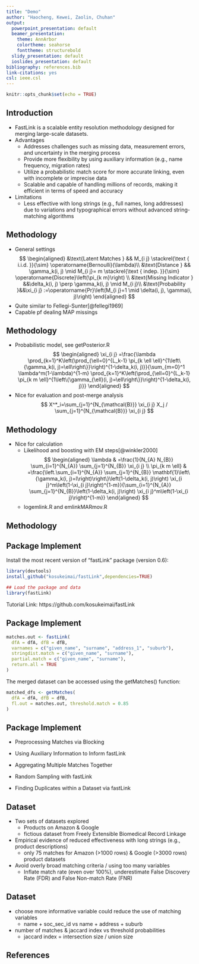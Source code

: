 ---
title: "Demo"
author: "Haocheng, Kewei, Zaolin, Chuhan"
output:
  powerpoint_presentation: default
  beamer_presentation:
    theme: AnnArbor
    colortheme: seahorse
    fonttheme: structurebold
  slidy_presentation: default
  ioslides_presentation: default
bibliography: references.bib
link-citations: yes
csl: ieee.csl
---

```{r setup, include=FALSE}
knitr::opts_chunk$set(echo = TRUE)
```


## Introduction

+ FastLink is a scalable entity resolution methodology designed for merging large-scale datasets.
+ Advantages
  - Addresses challenges such as missing data, measurement errors, and uncertainty in the merging process
  - Provide more flexibility by using auxiliary information (e.g., name frequency, migration rates)
  - Utilize a probabilistic match score for more accurate linking, even with incomplete or imprecise data
  - Scalable and capable of handling millions of records, making it efficient in terms of speed and accuracy
+ Limitations
  - Less effective with long strings (e.g., full names, long addresses) due to variations and typographical errors without advanced string-matching algorithms

## Methodology

- General settings
$$
\begin{aligned}
&\text{Latent Matches } && M_{i j} \stackrel{\text { i.i.d. }}{\sim} \operatorname{Bernoulli}(\lambda)\\
&\text{Distance } && \gamma_k(i, j) \mid M_{i j}= m \stackrel{\text { indep. }}{\sim} \operatorname{Discrete}\left(\pi_{k m}\right) \\
&\text{Missing Indicator } &&\delta_k(i, j) \perp \gamma_k(i, j) \mid M_{i j}\\
&\text{Probability }&&\xi_{i j} :=\operatorname{Pr}\left(M_{i j}=1 \mid \delta(i, j), \gamma(i, j)\right)
\end{aligned}
$$
+ Quite similar to Fellegi-Sunter[@fellegi1969]
+ Capable pf dealing MAP missings

## Methodology

+ Probabilistic model, see getPosterior.R
$$
\begin{aligned}
\xi_{i j}  =\frac{\lambda \prod_{k=1}^K\left(\prod_{\ell=0}^{L_k-1} \pi_{k \ell \ell}^{1\left\{\gamma_k(i, j)=\ell\right\}}\right)^{1-\delta_k(i, j)}}{\sum_{m=0}^1 \lambda^m(1-\lambda)^{1-m} \prod_{k=1}^K\left(\prod_{\ell=0}^{L_k-1} \pi_{k m \ell}^{1\left\{\gamma_{\ell}(i, j)=\ell\right\}}\right)^{1-\delta_k(i, j)}}
\end{aligned}
$$
+ Nice for evaluation and post-merge analysis
$$
X^*_i=\sum_{j=1}^{N_{\mathcal{B}}} \xi_{i j} X_j / \sum_{j=1}^{N_{\mathcal{B}}} \xi_{i j}
$$

## Methodology

+ Nice for calculation
  - Likelihood and boosting with EM steps[@winkler2000]
$$
\begin{aligned}
\lambda & =\frac{1}{N_{A} N_{B}} \sum_{i=1}^{N_{A}} \sum_{j=1}^{N_{B}} \xi_{i j} \\
\pi_{k m \ell} & =\frac{\left.\sum_{i=1}^{N_{A}} \sum_{j=1}^{N_{B}} \mathbf{1}\left\{\gamma_k(i, j)=l\right)\right\}\left(1-\delta_k(i, j)\right) \xi_{i j}^m\left(1-\xi_{i j}\right)^{1-m}}{\sum_{i=1}^{N_{A}} \sum_{j=1}^{N_{B}}\left(1-\delta_k(i, j)\right) \xi_{i j}^m\left(1-\xi_{i j}\right)^{1-m}}
\end{aligned}
$$
  - logemlink.R and emlinkMARmov.R

## Methodology





## Package Implement

Install the most recent version of "fastLink" package (version 0.6):

```{r, eval=FALSE}
library(devtools)
install_github("kosukeimai/fastLink",dependencies=TRUE)
```

```{r, eval=FALSE}
## Load the package and data
library(fastLink)
```

Tutorial Link: https://github.com/kosukeimai/fastLink

## Package Implement

```{r, eval=FALSE}
matches.out <- fastLink(
  dfA = dfA, dfB = dfB, 
  varnames = c("given_name", "surname", "address_1", "suburb"),
  stringdist.match = c("given_name", "surname"),
  partial.match = c("given_name", "surname"),
  return.all = TRUE
)
```

The merged dataset can be accessed using the getMatches() function:

```{r, eval=FALSE}
matched_dfs <- getMatches(
  dfA = dfA, dfB = dfB, 
  fl.out = matches.out, threshold.match = 0.85
)
```

## Package Implement

- Preprocessing Matches via Blocking

- Using Auxiliary Information to Inform fastLink

- Aggregating Multiple Matches Together

- Random Sampling with fastLink

- Finding Duplicates within a Dataset via fastLink

## Dataset

+ Two sets of datasets explored
  - Products on Amazon & Google
  - fictious dataset from Freely Extensible Biomedical Record Linkage
+ Empirical evidence of reduced effectiveness with long strings (e.g., product descriptions)
  - only 75 matches for Amazon (>1000 rows) & Google (>3000 rows) product datasets
+ Avoid overly broad matching criteria / using too many variables
  - Inflate match rate (even over 100%), underestimate False Discovery Rate (FDR) and False Non-match Rate (FNR)

## Dataset

+ choose more informative variable could reduce the use of matching variables
  - name + soc_sec_id vs name + address + suburb
+ number of matches & jaccard index vs threshold probabilities
  - jaccard index = intersection size / union size



## References

<div id="refs"></div>

